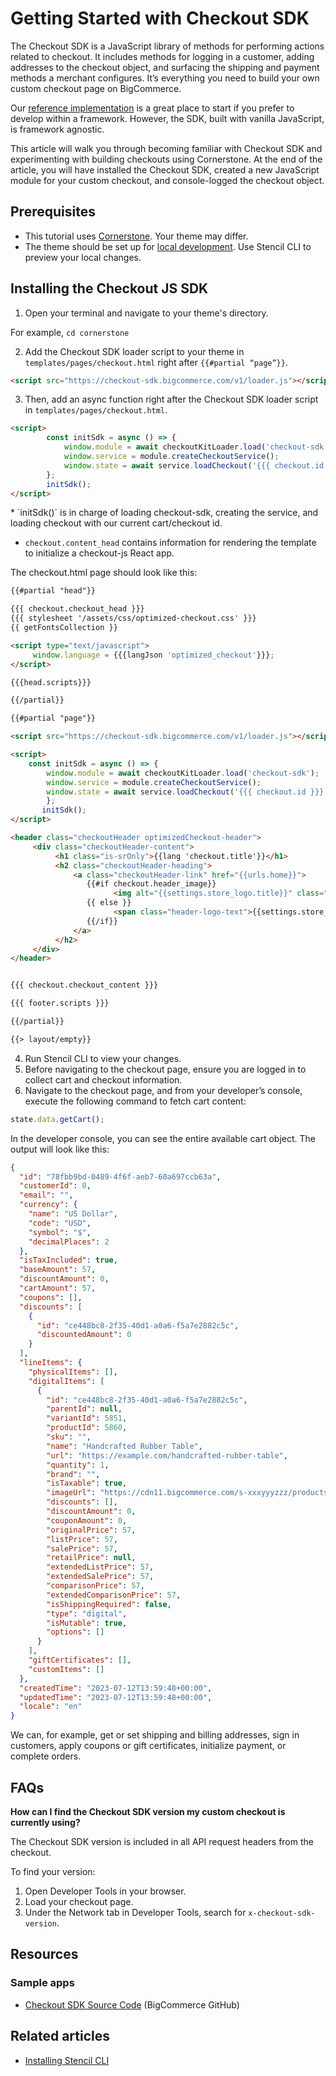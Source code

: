 # Getting Started with Checkout SDK

The Checkout SDK is a JavaScript library of methods for performing actions related to checkout. It includes methods for logging in a customer, adding addresses to the checkout object, and surfacing the shipping and payment methods a merchant configures. It’s everything you need to build your own custom checkout page on BigCommerce.

Our [reference implementation](https://github.com/bigcommerce/checkout-js) is a great place to start if you prefer to develop within a framework. However, the SDK, built with vanilla JavaScript, is framework agnostic. 

This article will walk you through becoming familiar with Checkout SDK and experimenting with building checkouts using Cornerstone. At the end of the article, you will have installed the Checkout SDK, created a new JavaScript module for your custom checkout, and console-logged the checkout object.

## Prerequisites
* This tutorial uses [Cornerstone](https://github.com/bigcommerce/cornerstone). Your theme may differ.
* The theme should be set up for [local development](/docs/storefront/stencil/cli/install). Use Stencil CLI to preview your local changes.

## Installing the Checkout JS SDK

1. Open your terminal and navigate to your theme's directory.

For example, `cd cornerstone`

2. Add the Checkout SDK loader script to your theme in `templates/pages/checkout.html` right after `{{#partial “page”}}`. 

```html copy    
<script src="https://checkout-sdk.bigcommerce.com/v1/loader.js"></script>
```

3. Then, add an async function right after the Checkout SDK loader script in `templates/pages/checkout.html`.

```html showLineNumbers copy   
<script>
        const initSdk = async () => {
            window.module = await checkoutKitLoader.load('checkout-sdk');
            window.service = module.createCheckoutService();
            window.state = await service.loadCheckout('{{{ checkout.id }}}');
        };
        initSdk();
</script>
```
<Callout type="info">
* `initSdk()` is in charge of loading checkout-sdk, creating the service, and loading checkout with our current cart/checkout id.

* `checkout.content_head` contains information for rendering the template to initialize a checkout-js React app.
</Callout>

The checkout.html page should look like this:

```html showLineNumbers copy
{{#partial "head"}}

{{{ checkout.checkout_head }}}
{{{ stylesheet '/assets/css/optimized-checkout.css' }}}
{{ getFontsCollection }}

<script type="text/javascript">
     window.language = {{{langJson 'optimized_checkout'}}};
</script>

{{{head.scripts}}}

{{/partial}}

{{#partial "page"}}

<script src="https://checkout-sdk.bigcommerce.com/v1/loader.js"></script>

<script>
    const initSdk = async () => {
        window.module = await checkoutKitLoader.load('checkout-sdk');
        window.service = module.createCheckoutService();
        window.state = await service.loadCheckout('{{{ checkout.id }}}');
        };
       initSdk();
</script>

<header class="checkoutHeader optimizedCheckout-header">
     <div class="checkoutHeader-content">
          <h1 class="is-srOnly">{{lang 'checkout.title'}}</h1>
          <h2 class="checkoutHeader-heading">
              <a class="checkoutHeader-link" href="{{urls.home}}">
                 {{#if checkout.header_image}}
                       <img alt="{{settings.store_logo.title}}" class="checkoutHeader-logo" id="logoImage" src="{{ checkout.header_image }}"/>
                 {{ else }}
                       <span class="header-logo-text">{{settings.store_logo.title}}</span>
                 {{/if}}
              </a>
          </h2>
     </div>
</header>


{{{ checkout.checkout_content }}}

{{{ footer.scripts }}}

{{/partial}}

{{> layout/empty}}
```
4. Run Stencil CLI to view your changes.
5. Before navigating to the checkout page, ensure you are logged in to collect cart and checkout information. 
6. Navigate to the checkout page, and from your developer’s console, execute the following command to fetch cart content:

```js copy
state.data.getCart();
```

In the developer console, you can see the entire available cart object. The output will look like this:

```json showLineNumbers copy
{
  "id": "78fbb9bd-0489-4f6f-aeb7-60a697ccb63a",
  "customerId": 0,
  "email": "",
  "currency": {
    "name": "US Dollar",
    "code": "USD",
    "symbol": "$",
    "decimalPlaces": 2
  },
  "isTaxIncluded": true,
  "baseAmount": 57,
  "discountAmount": 0,
  "cartAmount": 57,
  "coupons": [],
  "discounts": [
    {
      "id": "ce448bc8-2f35-40d1-a0a6-f5a7e2882c5c",
      "discountedAmount": 0
    }
  ],
  "lineItems": {
    "physicalItems": [],
    "digitalItems": [
      {
        "id": "ce448bc8-2f35-40d1-a0a6-f5a7e2882c5c",
        "parentId": null,
        "variantId": 5851,
        "productId": 5860,
        "sku": "",
        "name": "Handcrafted Rubber Table",
        "url": "https://example.com/handcrafted-rubber-table",
        "quantity": 1,
        "brand": "",
        "isTaxable": true,
        "imageUrl": "https://cdn11.bigcommerce.com/s-xxxyyyzzz/products/5860/images/588/dzn_Handcrafted-Rubber-Table-7__57890.1685111102.220.290.jpg?c=1",
        "discounts": [],
        "discountAmount": 0,
        "couponAmount": 0,
        "originalPrice": 57,
        "listPrice": 57,
        "salePrice": 57,
        "retailPrice": null,
        "extendedListPrice": 57,
        "extendedSalePrice": 57,
        "comparisonPrice": 57,
        "extendedComparisonPrice": 57,
        "isShippingRequired": false,
        "type": "digital",
        "isMutable": true,
        "options": []
      }
    ],
    "giftCertificates": [],
    "customItems": []
  },
  "createdTime": "2023-07-12T13:59:48+00:00",
  "updatedTime": "2023-07-12T13:59:48+00:00",
  "locale": "en"
}
```

<Callout type="info">
We can, for example, get or set shipping and billing addresses, sign in customers, apply coupons or gift certificates, initialize payment, or complete orders.
</Callout>

## FAQs

**How can I find the Checkout SDK version my custom checkout is currently using?**

The Checkout SDK version is included in all API request headers from the checkout.

To find your version:

1. Open Developer Tools in your browser.  
2. Load your checkout page.  
3. Under the Network tab in Developer Tools, search for `x-checkout-sdk-version`.

## Resources

### Sample apps
* [Checkout SDK Source Code](https://github.com/bigcommerce/checkout-sdk-js) (BigCommerce GitHub)

## Related articles
* [Installing Stencil CLI](/docs/storefront/stencil/cli/install)
